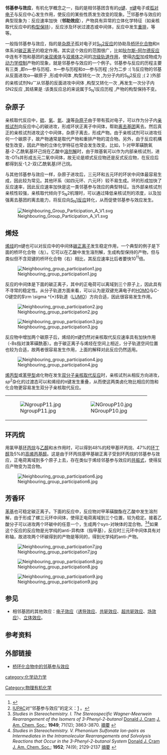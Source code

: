 '''邻基参与效应'''，有机化学概念之一，指的是相邻基团含有的[[σ键|σ键]]、[[π键|π键]]电子或[[孤对电子|孤对电子]]与反应中心发生作用，使反应的某些性质发生改变的现象。<ref>{{JerryMarch}}</ref><ref>[[IUPAC|IUPAC]]对“邻基参与效应”的定义：[http://www.iupac.org/goldbook/N04100.pdf] {{Wayback|url=http://www.iupac.org/goldbook/N04100.pdf |date=20070610023341 }}。</ref>邻基参与效应的典型现象为：反应速率加快（'''邻助效应'''），产物具有异常的立体化学特征（如亲核取代反应中的[[构型保持|构型保持]]），反应涉及环状过渡态或中间体，反应中发生[[重排|重排]]，等等。

一般指邻基参与效应，指的是[[杂原子|杂原子]]孤对电子对[[双分子亲核取代反应|S<sub>N</sub>2反应]]的协助及[[桥环化合物|桥环化合物]]和π体系对[[碳正离子|碳正离子]]的稳定作用。其实这个效应的范围很广，比如[[狄尔斯-阿尔德反应|狄尔斯-阿尔德反应]]中连有不饱和基团的[[亲双烯体|亲双烯体]]与[[双烯体|双烯体]]之间的[[次级轨道作用|次级轨道作用]]，使得[[内型|内型]]加成物成为[[动力学控制|动力学控制]]产物的现象，就是邻基参与效应的一个例子。邻基参与反应的历程主要有三类 ,即n—参与历程、π—参与历程和σ—参与历程 ;分为二步 :( 1)反应物的邻基从反面进攻α—碳原子 ,形成中间体 ,构型转化一次 ,为分子内的S<sub>N</sub>2反应 ;( 2 )外部的亲核试剂Nu<sup>—</sup>从邻基的反面进攻中间体 ,构型又转化一次 ,再发生一次分子内SN2反应 ,其结果是 :该类反应总的来说属于S<sub>N</sub>1反应历程 ,产物的构型保持不变。

== 杂原子 ==
亲核取代反应中，[[硫|硫]]、[[氧|氧]]、[[氮|氮]]、[[溴|溴]]等[[杂原子|杂原子]]由于带有孤对电子，可以作为分子内[[亲核试剂|亲核试剂]]向反应中心的碳进攻，形成环状正离子中间体，帮助[[离去基团|离去基团]]离去。然后真正的亲核试剂进攻这个中间体，杂原子离去，形成产物。由于亲核试剂可以进攻任何一个碳原子，故产物通常是取代产物和重排产物的混合物。另外，由于反应机構發生改变，因此产物的立体化学特征也常会发生改变。比如，1-对甲苯磺酰氧基-2-乙酰氧基环己烷在乙酸中[[溶剂解|溶剂解]]时，由于羰基氧可以作为内部亲核试剂，进攻-OTs并形成五元二氧中间体，故无论是顺式反应物还是反式反应物，在反应后都得到反-1,2-双(乙酰氧基)环己烷。

与其他邻基参与效应一样，杂原子进攻后，三元环和五元环的环状中间体最容易生成，因此较为常见。其他环系（如四元环、六元环）较不易生成。环的形成加快了反应速率，因此反应速率加快是这一类邻基参与效应的典型特征。当外部亲核试剂亲核性较强，亲核取代倾向于S<sub>N</sub>2机理时，可以通过降低亲核试剂的浓度，以及加强离去基团的离去能力，将反应向[[SN1|S<sub>N</sub>1反应]]转化，从而促使邻基参与效应发生。

[[File:Neighbouring_Group_Participation_A_V1.svg|center]]

== 烯烃 ==
[[烯烃|烯烃]]的π键也可以对反应中的中间体[[碳正离子|碳正离子]]发生稳定作用，一个典型的例子是下面的桥环化合物（左）。它可以在乙酸中发生溶剂解，生成构型保持的产物，但与类似但不含双键的桥环化合物（右）相比，其反应速率比后者要快10<sup>11</sup>倍。

[[File:Neighbouring_group_participation1.jpg|center]]

反应的中间体是下面的碳正离子，其中的正电荷可以离域到三个原子上，因此具有不寻常的稳定性。从分子轨道方面来看，可以认为是双键充满电子的[[HOMO|HOMO]]与C-O键空的<math>\rm \sigma ^{*}</math>轨道（[[LUMO|LUMO]]）方向合适，因此很容易发生作用。

[[File:Neighbouring_group_participation2.jpg|center]]

[[File:Neighbouring_group_participation3.jpg|center]]

反应物中增加两个碳原子后，烯烃的π键仍然对亲核取代反应速率具有加快作用（-Bs指对溴苯磺酰基）。由于碳正离子与烯烃在空间上相近，分子轨道空间位置也较为合适，故两者很容易发生作用，上面的解释对此反应仍然适用。

[[File:Neighbouring_group_participation4.jpg|center]]

[[烯丙基|烯丙型]]或[[苄基|苯甲型]]卤化物在发生[[双分子亲核取代反应|双分子亲核取代反应]]时，亲核试剂从相反方向进攻，''sp''<sup>2</sup>杂化的过渡态可以和烯烃的π键发生重叠，从而使这两类卤化物比相应的饱和化合物更容易发生双分子亲核取代反应。

{|align="center"
|-
|[[File:NgroupP11.jpg|center]]||[[File:NGroupP10.jpg|center]]
|}

== 环丙烷 ==
用氯甲基[[环丙烷|环丙烷]]与[[乙醇|乙醇]]和水作用时，可以得到48%的羟甲基环丙烷、47%的[[环丁醇|环丁醇]]及5%的[[高烯丙基醇|高烯丙基醇]]。这是由于环丙烷基甲基碳正离子受到环丙烷的邻基参与效应，正电荷离域到多个原子上去，存在类似于烯烃邻基参与效应的[[共振式|共振式]]，使得反应产物变为混合物。

[[File:Neighbouring_group_participation6.jpg|center]]

== 芳香环 ==
[[苯基|苯基]]也可稳定碳正离子。下面的反应中，反应物对甲苯磺酸酯在乙酸中发生溶剂解，由于形成了螺三元环中间体，使得正电荷离域到三个位置，较为稳定。接着乙酸分子可以进攻两个环碳中的任意一个，生成两个syn-对映体的混合物。<ref>''Studies in Stereochemistry. I. The Stereospecific Wagner-Meerwein Rearrangement of the Isomers of 3-Phenyl-2-butanol'' [[Donald_J._Cram|Donald J. Cram]] [[J._Am._Chem._Soc.|J. Am. Chem. Soc.]]; '''1949'''; 71(12); 3863-3870. [http://pubs.acs.org/cgi-bin/abstract.cgi/jacsat/1949/71/i12/f_ja01180a001.pdf 摘要] {{Wayback|url=http://pubs.acs.org/cgi-bin/abstract.cgi/jacsat/1949/71/i12/f_ja01180a001.pdf |date=20070929124720 }}</ref><ref>''Studies in Stereochemistry. V. Phenonium Sulfonate Ion-pairs as Intermediates in the Intramolecular Rearrangements and Solvolysis Reactions that Occur in the 3-Phenyl-2-butanol System'' [[Donald_J._Cram|Donald J. Cram]] [[J._Am._Chem._Soc.|J. Am. Chem. Soc.]]; '''1952'''; 74(9); 2129-2137 [http://pubs.acs.org/cgi-bin/abstract.cgi/jacsat/1952/74/i09/f_ja01129a001.pdf 摘要] {{Wayback|url=http://pubs.acs.org/cgi-bin/abstract.cgi/jacsat/1952/74/i09/f_ja01129a001.pdf |date=20070929122936 }}</ref>如果这个反应的反应物是光学纯的anti-异构体（指甲基），反应时三元环中间体具有对称轴，故进攻两个环碳得到的产物是等同的，得到光学纯的anti-产物。

[[File:Neighbouring_group_participation7.jpg|center]]

[[File:Neighbouring_group_participation8.jpg|center]]

[[File:Neighbouring_group_participation9.jpg|center]]

==参见==
*相邻基团的其他效应：[[电子效应|电子效应]]（[[诱导效应|诱导效应]]、[[共轭效应|共轭效应]]、[[超共轭效应|超共轭效应]]、[[场效应|场效应]]）、[[立体效应|立体效应]]。

== 参考资料 ==
<div class="references-small">
<references/>
</div>

== 外部链接 ==

* [http://alexandria.tue.nl/extra1/PRF2B/7700232.pdf 桥环化合物中的邻基参与效应] {{Wayback|url=http://alexandria.tue.nl/extra1/PRF2B/7700232.pdf |date=20110520160712 }}

[[Category:物理有机化学|Category:物理有机化学]]
[[category:化学动力学|category:化学动力学]]